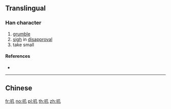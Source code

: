 {{also|嘰}}
==Translingual==

===Han character===
{{Han char|rn=30|rad=口|as=02|sn=5|four=|canj=RHN|ids=⿰口几}}

# [[grumble]]
# [[sigh]] in [[disapproval]]
# take small

====References====
* {{Han ref|kx=0173.060|hdz=10572.040|uh=53FD|ud=21501}}

----

==Chinese==
{{zh-see|嘰}}

[[fr:叽]]
[[no:叽]]
[[pl:叽]]
[[th:叽]]
[[zh:叽]]